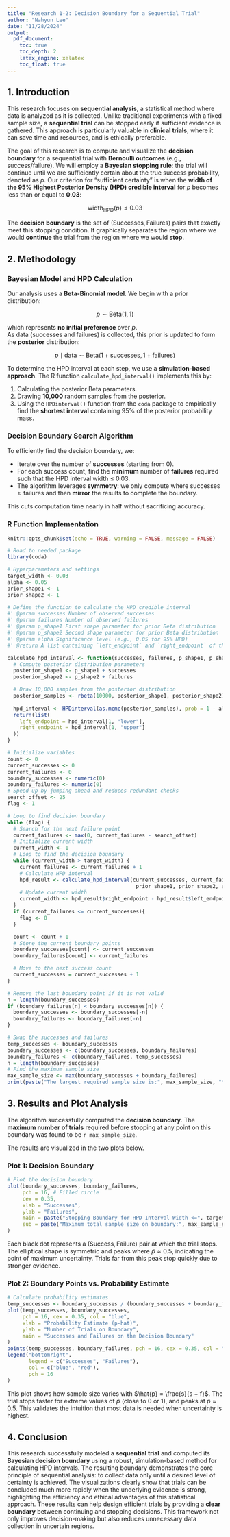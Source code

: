 ```yaml
---
title: "Research 1-2: Decision Boundary for a Sequential Trial"
author: "Nahyun Lee"
date: "11/28/2024"
output:
  pdf_document:
    toc: true
    toc_depth: 2
    latex_engine: xelatex
    toc_float: true
---
```


## 1. Introduction

This research focuses on **sequential analysis**, a statistical method where data is analyzed as it is collected. Unlike traditional experiments with a fixed sample size, a **sequential trial** can be stopped early if sufficient evidence is gathered. This approach is particularly valuable in **clinical trials**, where it can save time and resources, and is ethically preferable.

The goal of this research is to compute and visualize the **decision boundary** for a sequential trial with **Bernoulli outcomes** (e.g., success/failure). 
We will employ a **Bayesian stopping rule**: the trial will continue until we are sufficiently certain about the true success probability, denoted as $p$. 
Our criterion for "sufficient certainty" is when the **width of the 95% Highest Posterior Density (HPD) credible interval** for $p$ becomes less than or equal to **0.03**:

$$
\text{width}_{\text{HPD}}(p) \leq 0.03
$$

The **decision boundary** is the set of $(\text{Successes}, \text{Failures})$ pairs that exactly meet this stopping condition. It graphically separates the region where we would **continue** the trial from the region where we would **stop**.

## 2. Methodology

### Bayesian Model and HPD Calculation

Our analysis uses a **Beta-Binomial model**. We begin with a prior distribution:

$$
p \sim \text{Beta}(1, 1)
$$

which represents **no initial preference** over $p$.  
As data (successes and failures) is collected, this prior is updated to form the **posterior** distribution:

$$
p \mid \text{data} \sim \text{Beta}(1 + \text{successes}, 1 + \text{failures})
$$

To determine the HPD interval at each step, we use a **simulation-based approach**. The R function `calculate_hpd_interval()` implements this by:

1. Calculating the posterior Beta parameters.
2. Drawing **10,000** random samples from the posterior.
3. Using the `HPDinterval()` function from the `coda` package to empirically find the **shortest interval** containing 95% of the posterior probability mass.

### Decision Boundary Search Algorithm

To efficiently find the decision boundary, we:

- Iterate over the number of **successes** (starting from 0).
- For each success count, find the **minimum** number of **failures** required such that the HPD interval width ≤ 0.03.
- The algorithm leverages **symmetry**: we only compute where $\text{successes} \geq \text{failures}$ and then **mirror** the results to complete the boundary.

This cuts computation time nearly in half without sacrificing accuracy.

### R Function Implementation

```r
knitr::opts_chunk$set(echo = TRUE, warning = FALSE, message = FALSE)
```

```r
# Road to needed package
library(coda)

# Hyperparameters and settings
target_width <- 0.03 
alpha <- 0.05 
prior_shape1 <- 1
prior_shape2 <- 1

# Define the function to calculate the HPD credible interval
#' @param successes Number of observed successes
#' @param failures Number of observed failures
#' @param p_shape1 First shape parameter for prior Beta distribution
#' @param p_shape2 Second shape parameter for prior Beta distribution
#' @param alpha Significance level (e.g., 0.05 for 95% HPD)
#' @return A list containing `left_endpoint` and `right_endpoint` of the HPD interval

calculate_hpd_interval <- function(successes, failures, p_shape1, p_shape2, alpha) {
  # Compute posterior distribution parameters
  posterior_shape1 <- p_shape1 + successes
  posterior_shape2 <- p_shape2 + failures

  # Draw 10,000 samples from the posterior distribution
  posterior_samples <- rbeta(10000, posterior_shape1, posterior_shape2)
  
  hpd_interval <- HPDinterval(as.mcmc(posterior_samples), prob = 1 - alpha)
  return(list(
    left_endpoint = hpd_interval[1, "lower"],
    right_endpoint = hpd_interval[1, "upper"]
  ))
}

# Initialize variables
count <- 0
current_successes <- 0
current_failures <- 0
boundary_successes <- numeric(0)
boundary_failures <- numeric(0)
# Speed up by jumping ahead and reduces redundant checks
search_offset <- 25
flag <- 1

# Loop to find decision boundary
while (flag) {
  # Search for the next failure point
  current_failures <- max(0, current_failures - search_offset)
  # Initialize current width
  current_width <- 1
  # Loop to find the decision boundary
  while (current_width > target_width) {
    current_failures <- current_failures + 1
    # Calculate HPD interval
    hpd_result <- calculate_hpd_interval(current_successes, current_failures, 
                                          prior_shape1, prior_shape2, alpha)
    # Update current width
    current_width <- hpd_result$right_endpoint - hpd_result$left_endpoint
  }
  if (current_failures <= current_successes){
    flag <- 0
  }

  count <- count + 1
  # Store the current boundary points
  boundary_successes[count] <- current_successes
  boundary_failures[count] <- current_failures

  # Move to the next success count
  current_successes = current_successes + 1
}

# Remove the last boundary point if it is not valid
n = length(boundary_successes)
if (boundary_failures[n] < boundary_successes[n]) {
  boundary_successes <- boundary_successes[-n]
  boundary_failures <- boundary_failures[-n]
}

# Swap the successes and failures
temp_successes <- boundary_successes
boundary_successes <- c(boundary_successes, boundary_failures)
boundary_failures <- c(boundary_failures, temp_successes)
n = length(boundary_successes)
# Find the maximum sample size
max_sample_size <- max(boundary_successes + boundary_failures)
print(paste("The largest required sample size is:", max_sample_size, "\n"))
```

## 3. Results and Plot Analysis

The algorithm successfully computed the **decision boundary**. The **maximum number of trials** required before stopping at any point on this boundary was found to be `r max_sample_size`. 

The results are visualized in the two plots below.

### Plot 1: Decision Boundary
```r
# Plot the decision boundary
plot(boundary_successes, boundary_failures,
     pch = 16, # Filled circle
     cex = 0.35,
     xlab = "Successes",
     ylab = "Failures",
     main = paste("Stopping Boundary for HPD Interval Width <=", target_width),
     sub = paste("Maximum total sample size on boundary:", max_sample_size)
)
```

Each black dot represents a $(\text{Success}, \text{Failure})$ pair at which the trial stops. The elliptical shape is symmetric and peaks where $\hat{p} \approx 0.5$, indicating the point of maximum uncertainty. Trials far from this peak stop quickly due to stronger evidence.

### Plot 2: Boundary Points vs. Probability Estimate
```r
# Calculate probability estimates
temp_successes <- boundary_successes / (boundary_successes + boundary_failures)
plot(temp_successes, boundary_successes,
     pch = 16, cex = 0.35, col = "blue",
     xlab = "Probability Estimate (p-hat)",
     ylab = "Number of Trials on Boundary",
     main = "Successes and Failures on the Decision Boundary"
)
points(temp_successes, boundary_failures, pch = 16, cex = 0.35, col = "red")
legend("bottomright",
       legend = c("Successes", "Failures"),
       col = c("blue", "red"),
       pch = 16
)
```

This plot shows how sample size varies with $\hat{p} = \frac{s}{s + f}$. The trial stops faster for extreme values of $\hat{p}$ (close to 0 or 1), and peaks at $\hat{p} \approx 0.5$. This validates the intuition that most data is needed when uncertainty is highest.

## 4. Conclusion

This research successfully modeled a **sequential trial** and computed its **Bayesian decision boundary** using a robust, simulation-based method for calculating HPD intervals. 
The resulting boundary demonstrates the core principle of sequential analysis: to collect data only until a desired level of certainty is achieved. 
The visualizations clearly show that trials can be concluded much more rapidly when the underlying evidence is strong, highlighting the efficiency and ethical advantages of this statistical approach. 
These results can help design efficient trials by providing a **clear boundary** between continuing and stopping decisions. 
This framework not only improves decision-making but also reduces unnecessary data collection in uncertain regions.